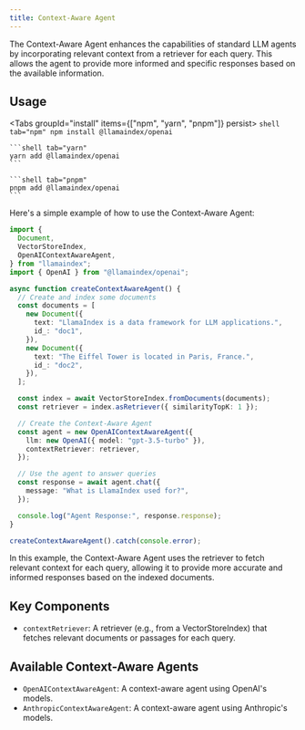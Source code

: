 ```yaml
---
title: Context-Aware Agent
---
```


The Context-Aware Agent enhances the capabilities of standard LLM agents by incorporating relevant context from a retriever for each query. This allows the agent to provide more informed and specific responses based on the available information.

## Usage


<Tabs groupId="install" items={["npm", "yarn", "pnpm"]} persist>
	```shell tab="npm"
	npm install @llamaindex/openai
	```

	```shell tab="yarn"
	yarn add @llamaindex/openai
	```

	```shell tab="pnpm"
	pnpm add @llamaindex/openai
	```
</Tabs>

Here's a simple example of how to use the Context-Aware Agent:

```typescript
import {
  Document,
  VectorStoreIndex,
  OpenAIContextAwareAgent,
} from "llamaindex";
import { OpenAI } from "@llamaindex/openai";

async function createContextAwareAgent() {
  // Create and index some documents
  const documents = [
    new Document({
      text: "LlamaIndex is a data framework for LLM applications.",
      id_: "doc1",
    }),
    new Document({
      text: "The Eiffel Tower is located in Paris, France.",
      id_: "doc2",
    }),
  ];

  const index = await VectorStoreIndex.fromDocuments(documents);
  const retriever = index.asRetriever({ similarityTopK: 1 });

  // Create the Context-Aware Agent
  const agent = new OpenAIContextAwareAgent({
    llm: new OpenAI({ model: "gpt-3.5-turbo" }),
    contextRetriever: retriever,
  });

  // Use the agent to answer queries
  const response = await agent.chat({
    message: "What is LlamaIndex used for?",
  });

  console.log("Agent Response:", response.response);
}

createContextAwareAgent().catch(console.error);
```

In this example, the Context-Aware Agent uses the retriever to fetch relevant context for each query, allowing it to provide more accurate and informed responses based on the indexed documents.

## Key Components

- `contextRetriever`: A retriever (e.g., from a VectorStoreIndex) that fetches relevant documents or passages for each query.

## Available Context-Aware Agents

- `OpenAIContextAwareAgent`: A context-aware agent using OpenAI's models.
- `AnthropicContextAwareAgent`: A context-aware agent using Anthropic's models.
